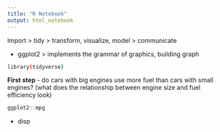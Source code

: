 ```yaml
---
title: "R Notebook"
output: html_notebook
---
```


Import \> tidy \> transform, visualize, model \> communicate

-   ggplot2 \> implements the grammar of graphics, building graph

```bash
library(tidyverse)
```

**First step**
- do cars with big engines use more fuel than cars with small engines?
(what does the relationship between engine size and fuel efficiency look)

```r
ggplot2::mpg
```

- disp
